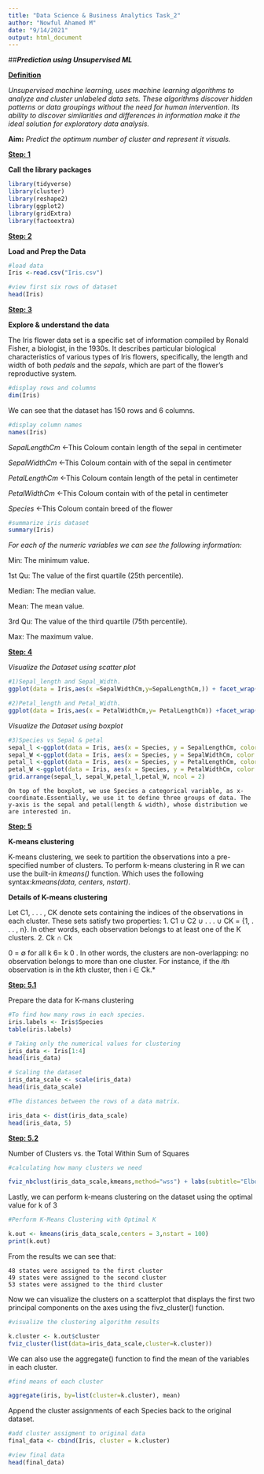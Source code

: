 ```yaml
---
title: "Data Science & Business Analytics Task_2"
author: "Nowful Ahamed M"
date: "9/14/2021"
output: html_document
---
```

##**$Prediction$ $using$ $Unsupervised$ $ML$**

**<u>Definition</u>**

  *Unsupervised machine learning, uses machine learning algorithms to analyze and cluster unlabeled data sets. These algorithms discover hidden patterns or data groupings without the need for human intervention. Its ability to discover similarities and differences in information make it the ideal solution for exploratory data analysis.*

**Aim:** *Predict the optimum number of cluster and represent it visuals.*

**<u>Step: 1</u>**
 
**Call the library packages**
```r
library(tidyverse)
library(cluster)
library(reshape2)
library(ggplot2)
library(gridExtra) 
library(factoextra)
```

**<u>Step: 2</u>**

**Load and Prep the Data**
```r
#load data
Iris <-read.csv("Iris.csv")

#view first six rows of dataset
head(Iris)

```
 
 **<u>Step: 3</u>**
 
**Explore & understand the data**
  
  The Iris flower data set is a specific set of information compiled by Ronald Fisher, a biologist, in the 1930s. It describes particular biological characteristics of various types of Iris flowers, specifically, the length and width of both $pedals$ and the $sepals$, which are part of the flower’s reproductive system.
```r
#display rows and columns
dim(Iris)
```
  We can see that the dataset has 150 rows and 6 columns.
```r
#display column names
names(Iris)
```
 
  *SepalLengthCm*  <-This Coloum contain length of the sepal in centimeter
  
  *SepalWidthCm*   <-This Coloum contain with of the sepal in centimeter 
  
  *PetalLengthCm*  <-This Coloum contain length of the petal in centimeter
  
  *PetalWidthCm*   <-This Coloum contain with of the petal in centimeter 
  
  *Species*        <-This Coloum contain breed of the flower
  
```r
#summarize iris dataset
summary(Iris)
```

*For each of the numeric variables we can see the following information:*

   Min: The minimum value.
   
   1st Qu: The value of the first quartile (25th percentile).
   
   Median: The median value.
   
   Mean: The mean value.
   
   3rd Qu: The value of the third quartile (75th percentile).
   
   Max: The maximum value.
    
**<u>Step: 4</u>**

*Visualize the Dataset using scatter plot* 
```r
#1)Sepal_length and Sepal_Width.
ggplot(data = Iris,aes(x =SepalWidthCm,y=SepalLengthCm,)) + facet_wrap(~Species) + geom_point(aes(color=Species, shape=Species)) + ggtitle("Sepal Length Vs Width") 
```
```r
#2)Petal_length and Petal_Width.
ggplot(data = Iris,aes(x = PetalWidthCm,y= PetalLengthCm)) +facet_wrap(~Species) +geom_point(aes(color=Species, shape=Species)) + ggtitle("Petal Length Vs Width")
```
*Visualize the Dataset using boxplot*
```r
#3)Species vs Sepal & petal
sepal_l <-ggplot(data = Iris, aes(x = Species, y = SepalLengthCm, color = Species,),ggtitle("Sepal length"))+ geom_boxplot()
sepal_W <-ggplot(data = Iris, aes(x = Species, y = SepalWidthCm, color = Species,),ggtitle("Sepal Width"))+ geom_boxplot()
petal_l <-ggplot(data = Iris, aes(x = Species, y = PetalLengthCm, color = Species,),ggtitle("Petal length"))+ geom_boxplot()
petal_W <-ggplot(data = Iris, aes(x = Species, y = PetalWidthCm, color = Species,),ggtitle("Petal Width"))+ geom_boxplot()
grid.arrange(sepal_l, sepal_W,petal_l,petal_W, ncol = 2)
```

    On top of the boxplot, we use Species a categorical variable, as x-coordinate.Essentially, we use it to define three groups of data. The y-axis is the sepal and petal(length & width), whose distribution we are interested in.

**<u>Step: 5</u>**

**K-means clustering**

  K-means clustering, we seek to partition the observations into a pre-specified number of clusters.
  To perform k-means clustering in R we can use the built-in *kmeans()* function.
  Which uses the following syntax:*kmeans(data, centers, nstart)*.

**Details of K-means clustering**

   Let C1, . . . , CK denote sets containing the indices of the
observations in each cluster. These sets satisfy two properties:
1. C1 ∪ C2 ∪ . . . ∪ CK = {1, . . . , n}. In other words, each
observation belongs to at least one of the K clusters.
2. Ck ∩ Ck

0 = ∅ for all k 6= k
0
. In other words, the clusters are
non-overlapping: no observation belongs to more than one
cluster.
For instance, if the $i$th observation is in the $k$th cluster, then
i ∈ Ck.*

**<u>Step: 5.1</u>**
 
 Prepare the data for K-mans clustering

```r
#To find how many rows in each species. 
iris.labels <- Iris$Species
table(iris.labels)
```


```r
# Taking only the numerical values for clustering 
iris_data <- Iris[1:4]
head(iris_data)

# Scaling the dataset
iris_data_scale <- scale(iris_data)
head(iris_data_scale)

#The distances between the rows of a data matrix.

iris_data <- dist(iris_data_scale)
head(iris_data, 5)
```

**<u>Step: 5.2</u>**

  Number of Clusters vs. the Total Within Sum of Squares

```r
#calculating how many clusters we need

fviz_nbclust(iris_data_scale,kmeans,method="wss") + labs(subtitle="Elbow Method")

```

  Lastly, we can perform k-means clustering on the dataset using the optimal value for k of 3

```r
#Perform K-Means Clustering with Optimal K

k.out <- kmeans(iris_data_scale,centers = 3,nstart = 100)
print(k.out)

```

From the results we can see that:

    48 states were assigned to the first cluster
    49 states were assigned to the second cluster
    53 states were assigned to the third cluster


Now we can visualize the clusters on a scatterplot that displays the first two principal components on the axes using the fivz_cluster() function.

```r
#visualize the clustering algorithm results

k.cluster <- k.out$cluster
fviz_cluster(list(data=iris_data_scale,cluster=k.cluster))

```

We can also use the aggregate() function to find the mean of the variables in each cluster.
```r

#find means of each cluster

aggregate(iris, by=list(cluster=k.cluster), mean)

```
Append the cluster assignments of each Species back to the original dataset.

```r
#add cluster assigment to original data
final_data <- cbind(Iris, cluster = k.cluster)

#view final data
head(final_data)

```








